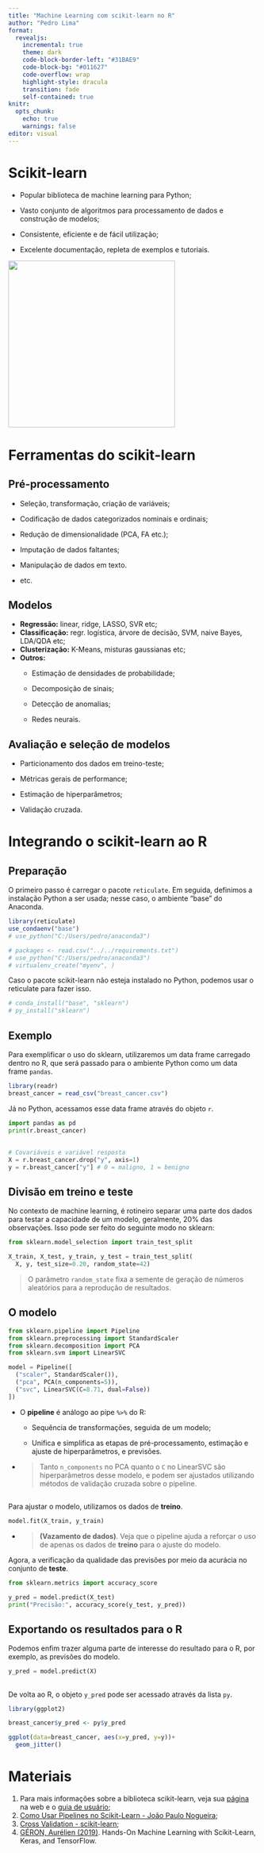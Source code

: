 ```yaml
---
title: "Machine Learning com scikit-learn no R"
author: "Pedro Lima"
format:
  revealjs:
    incremental: true 
    theme: dark
    code-block-border-left: "#31BAE9"
    code-block-bg: "#011627"
    code-overflow: wrap
    highlight-style: dracula
    transition: fade
    self-contained: true
knitr:
  opts_chunk:
    echo: true
    warnings: false
editor: visual
---
```


<!-- https://quarto.org/docs/presentations/revealjs/ -->

<!-- https://github.com/rstudio/revealjs -->

<!-- https://quarto.org/docs/presentations/ -->

<!-- https://beatrizmilz.github.io/python-brasil-2021-reticulate -->

# Scikit-learn

-   Popular biblioteca de machine learning para Python;

-   Vasto conjunto de algoritmos para processamento de dados e construção de modelos;

-   Consistente, eficiente e de fácil utilização;

-   Excelente documentação, repleta de exemplos e tutoriais.

![](https://upload.wikimedia.org/wikipedia/commons/thumb/0/05/Scikit_learn_logo_small.svg/1200px-Scikit_learn_logo_small.svg.png){fig-align="center" width="336"}

# Ferramentas do scikit-learn

## Pré-processamento

-   Seleção, transformação, criação de variáveis;

-   Codificação de dados categorizados nominais e ordinais;

-   Redução de dimensionalidade (PCA, FA etc.);

-   Imputação de dados faltantes;

-   Manipulação de dados em texto.

-   etc.

## Modelos

-   **Regressão:** linear, ridge, LASSO, SVR etc;
-   **Classificação:** regr. logística, árvore de decisão, SVM, naive Bayes, LDA/QDA etc;
-   **Clusterização:** K-Means, misturas gaussianas etc;
-   **Outros:**
    -   Estimação de densidades de probabilidade;

    -   Decomposição de sinais;

    -   Detecção de anomalias;

    -   Redes neurais.

## Avaliação e seleção de modelos

-   Particionamento dos dados em treino-teste;

-   Métricas gerais de performance;

-   Estimação de hiperparâmetros;

-   Validação cruzada.

# Integrando o scikit-learn ao R

## Preparação

O primeiro passo é carregar o pacote `reticulate`. Em seguida, definimos a instalação Python a ser usada; nesse caso, o ambiente "base" do Anaconda.

```r
library(reticulate)
use_condaenv("base")
# use_python("C:/Users/pedro/anaconda3")
```

```r
# packages <- read.csv("../../requirements.txt")
# use_python("C:/Users/pedro/anaconda3")
# virtualenv_create("myenv", )
```

<!-- O Anaconda é uma distribuição Python que permite manter múltiplas versões do interpretador, cada uma com seus próprios pacotes. Seu ambiente base vem por padrão com diversos pacotes para data science, incluindo o scikit-learn. -->

Caso o pacote scikit-learn não esteja instalado no Python, podemos usar o reticulate para fazer isso.

```r
# conda_install("base", "sklearn")
# py_install("sklearn")
```

## Exemplo

<!-- A própria biblioteca scikit carrega alguns conjuntos de dados e métodos de geração de dados simulados para quem quiser treinar ou fazer testes. -->

Para exemplificar o uso do sklearn, utilizaremos um data frame carregado dentro no R, que será passado para o ambiente Python como um data frame `pandas`.

```r
library(readr)
breast_cancer = read_csv("breast_cancer.csv")
```

Já no Python, acessamos esse data frame através do objeto `r`.

```python
import pandas as pd
print(r.breast_cancer)
```

## 

```python
# Covariáveis e variável resposta
X = r.breast_cancer.drop("y", axis=1)
y = r.breast_cancer["y"] # 0 = maligno, 1 = benigno
```

## Divisão em treino e teste

No contexto de machine learning, é rotineiro separar uma parte dos dados para testar a capacidade de um modelo, geralmente, 20% das observações. Isso pode ser feito do seguinte modo no sklearn:

```python
from sklearn.model_selection import train_test_split

X_train, X_test, y_train, y_test = train_test_split(
  X, y, test_size=0.20, random_state=42)
```

> O parâmetro `random_state` fixa a semente de geração de números aleatórios para a reprodução de resultados.

## O modelo

```python
from sklearn.pipeline import Pipeline
from sklearn.preprocessing import StandardScaler
from sklearn.decomposition import PCA
from sklearn.svm import LinearSVC

model = Pipeline([
  ("scaler", StandardScaler()),
  ("pca", PCA(n_components=5)),
  ("svc", LinearSVC(C=8.71, dual=False))
])
```

-   O **pipeline** é análogo ao pipe `%>%` do R:

    -   Sequência de transformações, seguida de um modelo;

    -   Unifica e simplifica as etapas de pré-processamento, estimação e ajuste de hiperparâmetros, e previsões.

-   <div>

    > Tanto `n_components` no PCA quanto o `C` no LinearSVC são hiperparâmetros desse modelo, e podem ser ajustados utilizando métodos de validação cruzada sobre o pipeline.

    </div>

## 

Para ajustar o modelo, utilizamos os dados de **treino**.

```python
model.fit(X_train, y_train)
```

-   <div>

    > **(Vazamento de dados)**. Veja que o pipeline ajuda a reforçar o uso de apenas os dados de **treino** para o ajuste do modelo.

    </div>

Agora, a verificação da qualidade das previsões por meio da acurácia no conjunto de **teste**.

```python
from sklearn.metrics import accuracy_score

y_pred = model.predict(X_test)
print("Precisão:", accuracy_score(y_test, y_pred))
```

## Exportando os resultados para o R

Podemos enfim trazer alguma parte de interesse do resultado para o R, por exemplo, as previsões do modelo.

```python
y_pred = model.predict(X)
```

## 

De volta ao R, o objeto `y_pred` pode ser acessado através da lista `py`.

```r
library(ggplot2)

breast_cancer$y_pred <- py$y_pred

ggplot(data=breast_cancer, aes(x=y_pred, y=y))+
  geom_jitter()
```

# Materiais

1.  Para mais informações sobre a biblioteca scikit-learn, veja sua [página](https://scikit-learn.org/stable/getting_started.html) na web e o [guia de usuário](https://scikit-learn.org/stable/user_guide.html);
2.  [Como Usar Pipelines no Scikit-Learn - João Paulo Nogueira](https://medium.com/data-hackers/como-usar-pipelines-no-scikit-learn-1398a4cc6ae9);
3.  [Cross Validation - scikit-learn](https://scikit-learn.org/stable/modules/cross_validation.html);
4.  [GÉRON, Aurélien (2019)](https://www.oreilly.com/library/view/hands-on-machine-learning/9781492032632/). Hands-On Machine Learning with Scikit-Learn, Keras, and TensorFlow.
